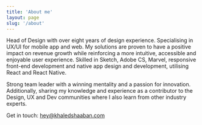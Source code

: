 ```yaml
---
title: 'About me'
layout: page
slug: '/about'
---
```


Head of Design with over eight years of design experience. Specialising in UX/UI for mobile app and web. My solutions are proven to have a positive impact on revenue growth while reinforcing a more intuitive, accessible and enjoyable user experience. Skilled in Sketch, Adobe CS, Marvel, responsive front-end development and native app design and development, utilising React and React Native.

Strong team leader with a winning mentality and a passion for innovation. Additionally, sharing my knowledge and experience as a contributor to the Design, UX and Dev communities where I also learn from other industry experts.

Get in touch: <a href="mailto:hey@khaledshaaban.com">hey@khaledshaaban.com</a>
